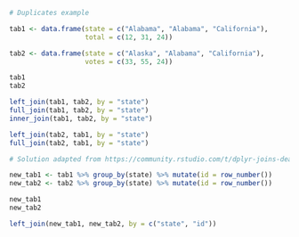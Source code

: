 ```r
# Duplicates example

tab1 <- data.frame(state = c("Alabama", "Alabama", "California"),
                   total = c(12, 31, 24))

tab2 <- data.frame(state = c("Alaska", "Alabama", "California"),
                   votes = c(33, 55, 24))

tab1
tab2
```


```r
left_join(tab1, tab2, by = "state")
full_join(tab1, tab2, by = "state")
inner_join(tab1, tab2, by = "state")

left_join(tab2, tab1, by = "state")
full_join(tab2, tab1, by = "state")
```
```r
# Solution adapted from https://community.rstudio.com/t/dplyr-joins-dealing-with-multiple-matches-duplicates-in-key-column/14528/2

new_tab1 <- tab1 %>% group_by(state) %>% mutate(id = row_number())
new_tab2 <- tab2 %>% group_by(state) %>% mutate(id = row_number())

new_tab1
new_tab2

left_join(new_tab1, new_tab2, by = c("state", "id"))
```

